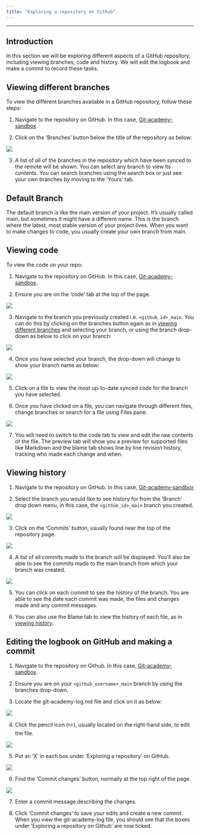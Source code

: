 ```yaml
---
title: "Exploring a repository on Github"
---
```


------------------------------------------------------------------------

## Introduction

In this section we will be exploring different aspects of a GitHub repository, including viewing branches, code and history. We will edit the logbook and make a commit to record these tasks.

## Viewing different branches {#viewing-different-branches}

To view the different branches available in a GitHub repository, follow these steps:

1.  Navigate to the repository on GitHub. In this case, [Git-academy-sandbox](https://github.com/dfe-analytical-services/git-academy-sandbox).

2.  Click on the 'Branches' button below the title of the repository as below:

![](images/view_branches_in_GitHub.png){fig-alt="Screenshot of the git-academy-sandbox repository main page, highlighting the 'Branches' button."}

3. A list of all of the branches in the repository which have been synced to the remote will be shown. You can select any branch to view its contents. You can search branches using the search box or just see your own branches by moving to the 'Yours' tab. 

::: {.callout-note}
## Default Branch
The default branch is like the main version of your project. It's usually called main, but sometimes it might have a different name. This is the branch where the latest, most stable version of your project lives. When you want to make changes to code, you usually create your own branch from main. 
:::

## Viewing code

To view the code on your repo:

1.  Navigate to the repository on GitHub. In this case, [Git-academy-sandbox](https://github.com/dfe-analytical-services/git-academy-sandbox).

2.  Ensure you are on the 'code' tab at the top of the page.

![](images/repo_code_tab.png){fig-alt="Screenshot of the git-academy-sandbox repository on GitHub, highlighting the 'Code' tab."}

3. Navigate to the branch you previously created i.e. `<github_id>_main`. You can do this by clicking on the branches button again as in [viewing different branches](#viewing-different-branches) and selecting your branch, or using the branch drop-down as below to click on your branch: 

![](images/viewing_branches_drop_down.png){fig-alt="Screenshot of the git-academy-sandbox repository on GitHub, displaying the branches drop-down menu with 'main' selected."}


4. Once you have selected your branch, the drop-down will change to show your branch name as below: 

![](images/branch_highlighted.png){fig-alt="Screenshot of the git-academy-sandbox repository on GitHub, displaying the branches drop-down menu with 'lsnaathorst1_main' selected."}


5. Click on a file to view the most up-to-date synced code for the branch you have selected.

6. Once you have clicked on a file, you can navigate through different files, change branches or search for a file using Files pane.

![](images/files_pane.png){fig-alt="Screenshot of the git-academy-sandbox repository on GitHub, displaying the files pane as seen when viewing files in a branch."}

7. You will need to switch to the code tab to view and edit the raw contents of the file. The preview tab will show you a preview for supported files like Markdown and the blame tab shows line by line revision history, tracking who made each change and when.


## Viewing history {#viewing-history}

1.  Navigate to the repository on GitHub. In this case, [Git-academy-sandbox](https://github.com/dfe-analytical-services/git-academy-sandbox)

2.  Select the branch you would like to see history for from the 'Branch' drop down menu, in this case, the `<github_id>_main` branch you created. 

![](images/viewing_branches_drop_down.png){fig-alt="Image shows a screengrab of the git-academy-sandbox repository, with the branches drop-down selected"}

3.  Click on the 'Commits' button, usually found near the top of the repository page.

![](images/commits_button.png){fig-alt="Screenshot of the git-academy-sandbox repository, highlighting the 'Commits' button that appears when a branch is selected."}

4.  A list of all commits made to the branch will be displayed. You'll also be able to see the commits made to the main branch from which your branch was created. 

![](images/commit_list.png){fig-alt="Screenshot of the git-academy-sandbox repository, showing the commit list for the selected branch."}

5. You can click on each commit to see the history of the branch. You are able to see the date each commit was made, the files and changes made and any commit messages.

6. You can also use the Blame tab to view the history of each file, as in [viewing history](#viewing-history). 

## Editing the logbook on GitHub and making a commit

1.  Navigate to the repository on Github. In this case, [Git-academy-sandbox](https://github.com/dfe-analytical-services/git-academy-sandbox).

2.  Ensure you are on your `<github_username>_main` branch by using the branches drop-down. 

3.  Locate the git-academy-log.md file and click on it as below:

![](images/git_log.png){fig-alt="Screenshot of the git-academy-sandbox repository on GitHub, with the lsnaathorst-main branch selected and the git-academy-log.md being selected."}

4.  Click the pencil icon (✏️), usually located on the right-hand side, to edit the file.

![](images/edit_file.png){fig-alt="Screenshot of the git-academy-sandbox repository on GitHub, showing the git-academy-log.md file and the pencil icon (✏️) for editing the file."}

5. Put an 'X' in each box under 'Exploring a repository' on GitHub.

![](images/x_in_exploring_boxes.png){fig-alt="Screenshot of the git-academy-log.md file on GitHub with an 'x' added to all instances of 'exploring a repository."}

6.  Find the 'Commit changes' button, normally at the top right of the page. 

![](images/commit_changes_button.png){fig-alt="Screenshot of the 'Commit changes' button on the git-academy-log.md file on GitHub, which shoes after making changes in edit mode."}

7.  Enter a commit message describing the changes.

8.  Click 'Commit changes' to save your edits and create a new commit. When you view the git-academy-log file, you should see that the boxes under 'Exploring a repository on Github' are now ticked. 

